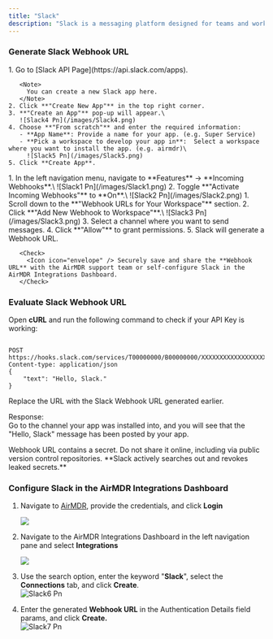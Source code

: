 ```yaml
---
title: "Slack"
description: "Slack is a messaging platform designed for teams and workplaces, offering real-time communication, collaboration tools, and integrations with other apps. Slack API integrations, making it useful for automation and notifications, like using Slack Webhooks to send updates from other systems."
---
```


### Generate Slack Webhook URL

<Steps>
  <Step title="Slack API Page - Create an App">
    1. Go to [Slack API Page](https://api.slack.com/apps).

       <Note>
         You can create a new Slack app here.
       </Note>
    2. Click **"Create New App"** in the top right corner.
    3. **"Create an App"** pop-up will appear.\
       ![Slack4 Pn](/images/Slack4.png)
    4. Choose **"From scratch"** and enter the required information:
       - **App Name**: Provide a name for your app. (e.g. Super Service)
       - **Pick a workspace to develop your app in**:  Select a workspace where you want to install the app. (e.g. airmdr)\
         ![Slack5 Pn](/images/Slack5.png)
    5. Click **Create App**.
  </Step>
  <Step title="Enable Incoming Webhooks">
    1. In the left navigation menu, navigate to **Features** → **Incoming Webhooks**.\
       ![Slack1 Pn](/images/Slack1.png)
    2. Toggle **"Activate Incoming Webhooks"** to **On**.\
       ![Slack2 Pn](/images/Slack2.png)
  </Step>
  <Step title="Create a Webhook URL">
    1. Scroll down to the **"Webhook URLs for Your Workspace"** section.
    2. Click **"Add New Webhook to Workspace"**.\
       ![Slack3 Pn](/images/Slack3.png)
    3. Select a channel where you want to send messages.
    4. Click **"Allow"** to grant permissions.
    5. Slack will generate a Webhook URL.

       <Check>
         <Icon icon="envelope" /> Securely save and share the **Webhook URL** with the AirMDR support team or self-configure Slack in the AirMDR Integrations Dashboard.
       </Check>
  </Step>
</Steps>

### Evaluate Slack Webhook URL

Open **cURL** and run the following command to check if your API Key is working:

```

POST https://hooks.slack.com/services/T00000000/B00000000/XXXXXXXXXXXXXXXXXXXXXXXX
Content-type: application/json
{
    "text": "Hello, Slack."
}
```

<Note>
  Replace the URL with the Slack Webhook URL generated earlier.
</Note>

Response:\
Go to the channel your app was installed into, and you will see that the "Hello, Slack" message has been posted by your app.

<Warning>
  Webhook URL contains a secret. Do not share it online, including via public version control repositories. **Slack actively searches out and revokes leaked secrets.**
</Warning>

### Configure Slack in the AirMDR Integrations Dashboard

1. Navigate to [AirMDR](https://app.airmdr.com/auth/login), provide the credentials, and click **Login**

   ![](/images/Datadog11.png)
2. Navigate to the AirMDR Integrations Dashboard in the left navigation pane and select **Integrations**

   ![](/images/Datadog9.png)
3. Use the search option, enter the keyword "**Slack**", select the **Connections** tab, and click **Create**.\
   ![Slack6 Pn](/images/Slack6.png)
4. Enter the generated **Webhook URL** in the Authentication Details field params, and click **Create.**\
   ![Slack7 Pn](/images/Slack7.png)